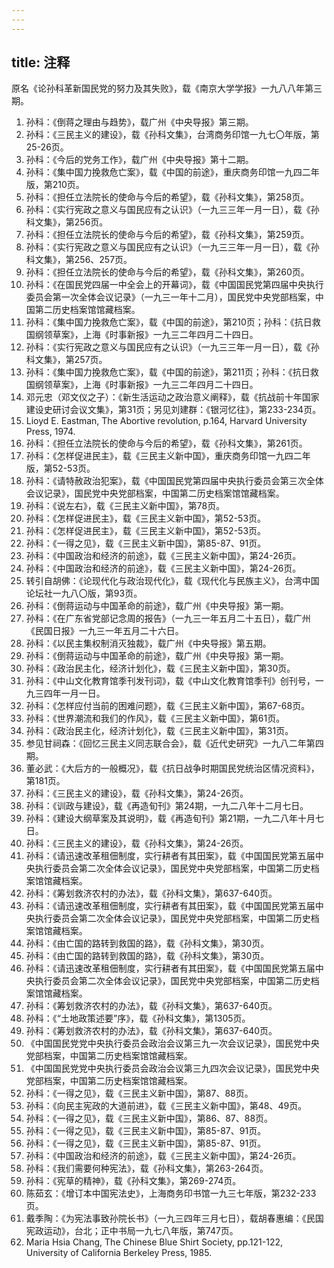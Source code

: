 ```yaml
---
---
---
```

title: 注释
---



原名《论孙科革新国民党的努力及其失败》，载《南京大学学报》一九八八年第三期。
1. 孙科：《倒蒋之理由与趋势》，载广州《中央导报》第三期。
2. 孙科：《三民主义的建设》，载《孙科文集》，台湾商务印馆一九七〇年版，第25-26页。
3. 孙科：《今后的党务工作》，载广州《中央导报》第十二期。
4. 孙科：《集中国力挽救危亡案》，载《中国的前途》，重庆商务印馆一九四二年版，第210页。
5. 孙科：《担任立法院长的使命与今后的希望》，载《孙科文集》，第258页。
6. 孙科：《实行宪政之意义与国民应有之认识》（一九三三年一月一日），载《孙科文集》，第256页。
7. 孙科：《担任立法院长的使命与今后的希望》，载《孙科文集》，第259页。
8. 孙科：《实行宪政之意义与国民应有之认识》（一九三三年一月一日），载《孙科文集》，第256、257页。
9. 孙科：《担任立法院长的使命与今后的希望》，载《孙科文集》，第260页。
10. 孙科：《在国民党四届一中全会上的开幕词》，载《中国国民党第四届中央执行委员会第一次全体会议记录》（一九三一年十二月），国民党中央党部档案，中国第二历史档案馆馆藏档案。
11. 孙科：《集中国力挽救危亡案》，载《中国的前途》，第210页；孙科：《抗日救国纲领草案》，上海《时事新报》一九三二年四月二十四日。
12. 孙科：《实行宪政之意义与国民应有之认识》（一九三三年一月一日），载《孙科文集》，第257页。
13. 孙科：《集中国力挽救危亡案》，载《中国的前途》，第211页；孙科：《抗日救国纲领草案》，上海《时事新报》一九三二年四月二十四日。
14. 邓元忠（邓文仪之子）：《新生活运动之政治意义阐释》，载《抗战前十年国家建设史研讨会议文集》，第31页；另见刘建群：《银河忆往》，第233-234页。
15. Lioyd E. Eastman, The Abortive revolution, p.164, Harvard University Press, 1974.
16. 孙科：《担任立法院长的使命与今后的希望》，载《孙科文集》，第261页。
17. 孙科：《怎样促进民主》，载《三民主义新中国》，重庆商务印馆一九四二年版，第52-53页。
18. 孙科：《请特赦政治犯案》，载《中国国民党第四届中央执行委员会第三次全体会议记录》，国民党中央党部档案，中国第二历史档案馆馆藏档案。
19. 孙科：《说左右》，载《三民主义新中国》，第78页。
20. 孙科：《怎样促进民主》，载《三民主义新中国》，第52-53页。
21. 孙科：《怎样促进民主》，载《三民主义新中国》，第52-53页。
22. 孙科：《一得之见》，载《三民主义新中国》，第85-87、91页。
23. 孙科：《中国政治和经济的前途》，载《三民主义新中国》，第24-26页。
24. 孙科：《中国政治和经济的前途》，载《三民主义新中国》，第24-26页。
25. 转引自胡佛：《论现代化与政治现代化》，载《现代化与民族主义》，台湾中国论坛社一九八〇版，第93页。
26. 孙科：《倒蒋运动与中国革命的前途》，载广州《中央导报》第一期。
27. 孙科：《在广东省党部记念周的报告》（一九三一年五月二十五日），载广州《民国日报》一九三一年五月二十六日。
28. 孙科：《以民主集权制消灭独裁》，载广州《中央导报》第五期。
29. 孙科：《倒蒋运动与中国革命的前途》，载广州《中央导报》第一期。
30. 孙科：《政治民主化，经济计划化》，载《三民主义新中国》，第30页。
31. 孙科：《中山文化教育馆季刊发刊词》，载《中山文化教育馆季刊》创刊号，一九三四年一月一日。
32. 孙科：《怎样应付当前的困难问题》，载《三民主义新中国》，第67-68页。
33. 孙科：《世界潮流和我们的作风》，载《三民主义新中国》，第61页。
34. 孙科：《政治民主化，经济计划化》，载《三民主义新中国》，第31页。
35. 参见甘祠森：《回忆三民主义同志联合会》，载《近代史研究》一九八二年第四期。
36. 董必武：《大后方的一般概况》，载《抗日战争时期国民党统治区情况资料》，第181页。
37. 孙科：《三民主义的建设》，载《孙科文集》，第24-26页。
38. 孙科：《训政与建设》，载《再造旬刊》第24期，一九二八年十二月七日。
39. 孙科：《建设大纲草案及其说明》，载《再造旬刊》第21期，一九二八年十月七日。
40. 孙科：《三民主义的建设》，载《孙科文集》，第24-26页。
41. 孙科：《请迅速改革租佃制度，实行耕者有其田案》，载《中国国民党第五届中央执行委员会第二次全体会议记录》，国民党中央党部档案，中国第二历史档案馆馆藏档案。
42. 孙科：《筹划救济农村的办法》，载《孙科文集》，第637-640页。
43. 孙科：《请迅速改革租佃制度，实行耕者有其田案》，载《中国国民党第五届中央执行委员会第二次全体会议记录》，国民党中央党部档案，中国第二历史档案馆馆藏档案。
44. 孙科：《由亡国的路转到救国的路》，载《孙科文集》，第30页。
45. 孙科：《由亡国的路转到救国的路》，载《孙科文集》，第30页。
46. 孙科：《请迅速改革租佃制度，实行耕者有其田案》，载《中国国民党第五届中央执行委员会第二次全体会议记录》，国民党中央党部档案，中国第二历史档案馆馆藏档案。
47. 孙科：《筹划救济农村的办法》，载《孙科文集》，第637-640页。
48. 孙科：《“土地政策述要”序》，载《孙科文集》，第1305页。
49. 孙科：《筹划救济农村的办法》，载《孙科文集》，第637-640页。
50. 《中国国民党党中央执行委员会政治会议第三九一次会议记录》，国民党中央党部档案，中国第二历史档案馆馆藏档案。
51. 《中国国民党党中央执行委员会政治会议第三九四次会议记录》，国民党中央党部档案，中国第二历史档案馆馆藏档案。
52. 孙科：《一得之见》，载《三民主义新中国》，第87、88页。
53. 孙科：《向民主宪政的大道前进》，载《三民主义新中国》，第48、49页。
54. 孙科：《一得之见》，载《三民主义新中国》，第86、87、88页。
55. 孙科：《一得之见》，载《三民主义新中国》，第85-87、91页。
56. 孙科：《一得之见》，载《三民主义新中国》，第85-87、91页。
57. 孙科：《中国政治和经济的前途》，载《三民主义新中国》，第24-26页。
58. 孙科：《我们需要何种宪法》，载《孙科文集》，第263-264页。
59. 孙科：《宪草的精神》，载《孙科文集》，第269-274页。
60. 陈茹玄：《增订本中国宪法史》，上海商务印书馆一九三七年版，第232-233页。
61. 戴季陶：《为宪法事致孙院长书》（一九三四年三月七日），载胡春惠编：《民国宪政运动》，台北；正中书局一九七八年版，第747页。
62. Maria Hsia Chang, The Chinese Blue Shirt Society, pp.121-122, University of California Berkeley Press, 1985.